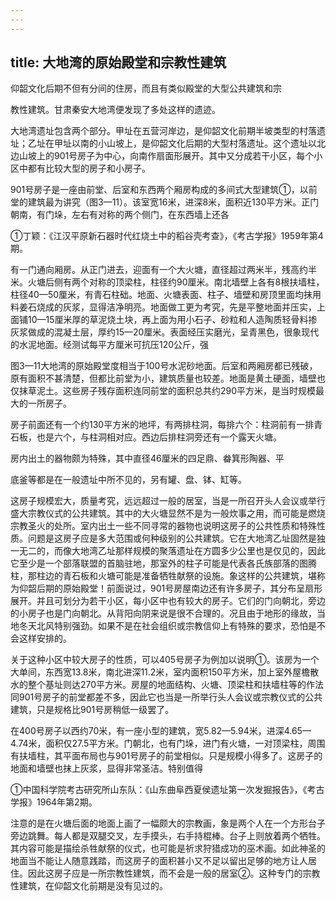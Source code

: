```yaml
---
---
---
```

title: 大地湾的原始殿堂和宗教性建筑
---



仰韶文化后期不但有分间的住房，而且有类似殿堂的大型公共建筑和宗

教性建筑。甘肃秦安大地湾便发现了多处这样的遗迹。

大地湾遗址包含两个部分。甲址在五营河岸边，是仰韶文化前期半坡类型的村落遗址；乙址在甲址以南的小山坡上，是仰韶文化后期的大型村落遗址。这个遗址以北边山坡上的901号房子为中心，向南作扇面形展开。其中又分成若干小区，每个小区中都有比较大型的房子和小房子。

901号房子是一座由前堂、后室和东西两个厢房构成的多间式大型建筑①，以前堂的建筑最为讲究（图3—11）。该室宽16米，进深8米，面积近130平方米。正门朝南，有门垛，左右有对称的两个侧门，在东西墙上还各

①丁颖：《江汉平原新石器时代红烧土中的稻谷壳考查》，《考古学报》1959年第4期。

有一门通向厢房。从正门进去，迎面有一个大火塘，直径超过两米半，残高约半米。火塘后侧有两个对称的顶梁柱，柱径约90厘米。南北墙壁上各有8根扶墙柱，柱径40—50厘米，有青石柱础。地面、火塘表面、柱子、墙壁和房顶里面均抹用料姜石烧成的灰浆，显得洁净明亮。地面做工更为考究，先是平整地面并压实，上面铺10—15厘米厚的草泥烧土块，再上面为用小石子、砂粒和人造陶质轻骨料掺灰浆做成的混凝土层，厚约15—20厘米。表面经压实磨光，呈青黑色，很象现代的水泥地面。经测试每平方厘米可抗压120公斤，强

图3—11大地湾的原始殿堂度相当于100号水泥砂地面。后室和两厢房都已残破，原有面积不甚清楚，但都比前堂为小，建筑质量也较差。地面是黄土硬面，墙壁也仅抹草泥土。这些房子残存面积连同前堂的面积总共约290平方米，是当时规模最大的一所房子。

房子前面还有一个约130平方米的地坪，有两排柱洞，每排六个：柱洞前有一排青石板，也是六个，与柱洞相对应。西边后排柱洞旁还有一个露天火塘。

房内出土的器物颇为特殊，其中直径46厘米的四足鼎、畚箕形陶器、平

底釜等都是在一般遗址中所不见的，另有罐、盘、钵、缸等。

这房子规模宏大，质量考究，远远超过一般的居室，当是一所召开头人会议或举行盛大宗教仪式的公共建筑。其中的大火塘显然不是为一般炊事之用，而可能是燃烧宗教圣火的处所。室内出土一些不同寻常的器物也说明这房子的公共性质和特殊性质。问题是这房子应是多大范围或何种级别的公共建筑。它在大地湾乙址固然是独一无二的，而像大地湾乙址那样规模的聚落遗址在方圆多少公里也是仅见的，因此它至少是一个部落联盟的首脑驻地，那室外的柱子可能是代表各氏族部落的图腾柱，那柱边的青石板和火塘可能是准备牺牲献祭的设施。象这样的公共建筑，堪称为仰韶后期的原始殿堂！前面说过，901号房屋南边还有许多房子，其分布呈扇形展开。并且可划分为若干小区，每小区中也有较大的房子。它们的门向朝北，旁边的小房子也是门向朝北。从背阳向阴来说是很不合理的。况且由于地形的缘故，当地冬天北风特别强劲。如果不是在社会组织或宗教信仰上有特殊的要求，恐怕是不会这样安排的。

关于这种小区中较大房子的性质，可以405号房子为例加以说明①。该房为一个大单间，东西宽13.8米，南北进深11.2米，室内面积150平方米，加上室外屋檐散水的整个基址则达270平方米。房屋的地面结构、火塘、顶梁柱和扶墙柱等的作法同901号房子的前堂都差不多，因此它也当是一所举行头人会议或宗教仪式的公共建筑，只是规格比901号房稍低一级罢了。

在400号房子以西约70米，有一座小型的建筑，宽5.82—5.94米，进深4.65—4.74米，面积仅27.5平方米。门朝北，也有门垛，进门有火塘，一对顶梁柱，周围有扶墙柱，其平面布局也与901号房子的前堂相似。只是规模小得多了。这房子的地面和墙壁也抹上灰浆，显得非常圣洁。特别值得

①中国科学院考古研究所山东队：《山东曲阜西夏侯遗址第一次发掘报告》，《考古学报》1964年第2期。

注意的是在火塘后面的地面上画了一幅颇大的宗教画，象是两个人在一个方形台子旁边跳舞。每人都是双腿交叉，左手摸头，右手持棍棒。台子上则放着两个牺牲。其内容可能是描绘杀牲献祭的仪式，也可能是祈求狩猎成功的巫术画。如此神圣的地面当不能让人随意践踏，而这房子的面积甚小又不足以留出足够的地方让人居住。因此这房子应是一所宗教性建筑，而不会是一般的居室②。这种专门的宗教性建筑，在仰韶文化前期是没有见过的。